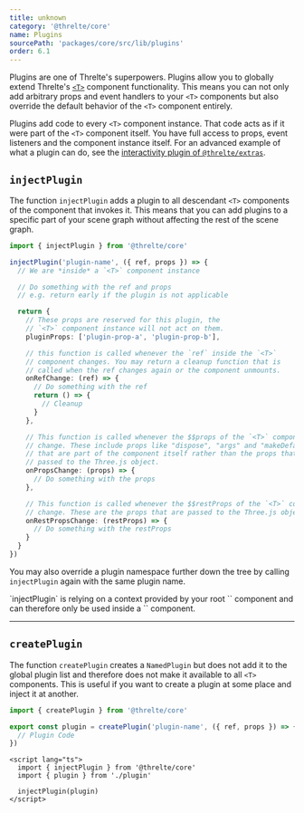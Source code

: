```yaml
---
title: unknown
category: '@threlte/core'
name: Plugins
sourcePath: 'packages/core/src/lib/plugins'
order: 6.1
---
```


Plugins are one of Threlte's superpowers. Plugins allow you to globally extend Threlte's [`<T>`](/docs/reference/core/t) component
functionality. This means you can not only add arbitrary props and event handlers to your `<T>` components but also
override the default behavior of the `<T>` component entirely.

Plugins add code to every `<T>` component instance. That code acts as if it were part of the `<T>` component itself.
You have full access to props, event listeners and the component instance itself. For an advanced example of what
a plugin can do, see the [interactivity plugin of `@threlte/extras`](/docs/reference/extras/interactivity).

## `injectPlugin`

The function `injectPlugin` adds a plugin to all descendant `<T>` components of the component that
invokes it. This means that you can add plugins to a specific part of your scene graph without
affecting the rest of the scene graph.

```ts
import { injectPlugin } from '@threlte/core'

injectPlugin('plugin-name', ({ ref, props }) => {
  // We are *inside* a `<T>` component instance

  // Do something with the ref and props
  // e.g. return early if the plugin is not applicable

  return {
    // These props are reserved for this plugin, the
    // `<T>` component instance will not act on them.
    pluginProps: ['plugin-prop-a', 'plugin-prop-b'],

    // this function is called whenever the `ref` inside the `<T>`
    // component changes. You may return a cleanup function that is
    // called when the ref changes again or the component unmounts.
    onRefChange: (ref) => {
      // Do something with the ref
      return () => {
        // Cleanup
      }
    },

    // This function is called whenever the $$props of the `<T>` component
    // change. These include props like "dispose", "args" and "makeDefault"
    // that are part of the component itself rather than the props that are
    // passed to the Three.js object.
    onPropsChange: (props) => {
      // Do something with the props
    },

    // This function is called whenever the $$restProps of the `<T>` component
    // change. These are the props that are passed to the Three.js object.
    onRestPropsChange: (restProps) => {
      // Do something with the restProps
    }
  }
})
```

You may also override a plugin namespace further down the tree by calling `injectPlugin` again with the same plugin name.

<Tip type="tip">
	`injectPlugin` is relying on a context provided by your root `<Canvas>` component and can therefore only be used inside a `<Canvas>` component.
</Tip>

---

## `createPlugin`

The function `createPlugin` creates a `NamedPlugin` but does not add it to the global plugin list and therefore does not
make it available to all `<T>` components. This is useful if you want to create a plugin at some place and inject it at another.

```ts title="plugin.ts"
import { createPlugin } from '@threlte/core'

export const plugin = createPlugin('plugin-name', ({ ref, props }) => {
  // Plugin Code
})
```

```svelte title="Component.svelte"
<script lang="ts">
  import { injectPlugin } from '@threlte/core'
  import { plugin } from './plugin'

  injectPlugin(plugin)
</script>
```
